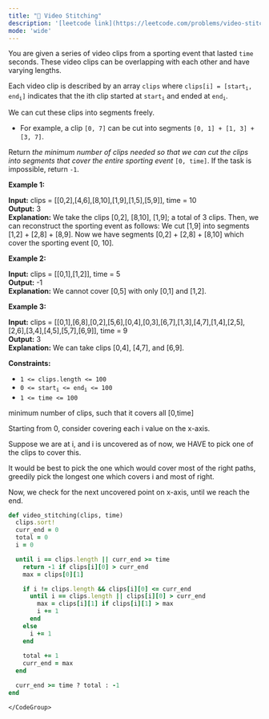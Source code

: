 ```yaml
---
title: "🧀 Video Stitching"
description: '[leetcode link](https://leetcode.com/problems/video-stitching/description/)'
mode: 'wide'
---
```

<Tabs>
  <Tab title="Question" icon="circle-question" iconType="regular">
    <Card>
      <p>You are given a series of video clips from a sporting event that lasted <code>time</code> seconds. These video clips can be overlapping with each other and have varying lengths.</p>  <p>Each video clip is described by an array <code>clips</code> where <code>clips[i] = [start<sub>i</sub>, end<sub>i</sub>]</code> indicates that the ith clip started at <code>start<sub>i</sub></code> and ended at <code>end<sub>i</sub></code>.</p>  <p>We can cut these clips into segments freely.</p>  <ul>  <li>For example, a clip <code>[0, 7]</code> can be cut into segments <code>[0, 1] + [1, 3] + [3, 7]</code>.</li> </ul>  <p>Return <em>the minimum number of clips needed so that we can cut the clips into segments that cover the entire sporting event</em> <code>[0, time]</code>. If the task is impossible, return <code>-1</code>.</p>   <p><strong class="example">Example 1:</strong></p>   <strong>Input:</strong> clips = [[0,2],[4,6],[8,10],[1,9],[1,5],[5,9]], time = 10 <br/> <strong>Output:</strong> 3 <br/> <strong>Explanation:</strong> We take the clips [0,2], [8,10], [1,9]; a total of 3 clips. Then, we can reconstruct the sporting event as follows: We cut [1,9] into segments [1,2] + [2,8] + [8,9]. Now we have segments [0,2] + [2,8] + [8,10] which cover the sporting event [0, 10].   <p><strong class="example">Example 2:</strong></p>   <strong>Input:</strong> clips = [[0,1],[1,2]], time = 5 <br/> <strong>Output:</strong> -1 <br/> <strong>Explanation:</strong> We cannot cover [0,5] with only [0,1] and [1,2].   <p><strong class="example">Example 3:</strong></p>   <strong>Input:</strong> clips = [[0,1],[6,8],[0,2],[5,6],[0,4],[0,3],[6,7],[1,3],[4,7],[1,4],[2,5],[2,6],[3,4],[4,5],[5,7],[6,9]], time = 9 <br/> <strong>Output:</strong> 3 <br/> <strong>Explanation:</strong> We can take clips [0,4], [4,7], and [6,9].    <p><strong>Constraints:</strong></p>  <ul>  <li><code>1 &lt;= clips.length &lt;= 100</code></li>  <li><code>0 &lt;= start<sub>i</sub> &lt;= end<sub>i</sub> &lt;= 100</code></li>  <li><code>1 &lt;= time &lt;= 100</code></li> </ul> 
    </Card>
  </Tab>
  <Tab title="Solution" icon="lightbulb" iconType="regular" >
    <Card>
      minimum number of clips, such that it covers all [0,time]

Starting from 0, consider covering each i value on the x-axis. 

Suppose we are at i, and i is uncovered as of now, we HAVE to pick one of the clips to cover this.

It would be best to pick the one which would cover most of the right paths, greedily pick the longest one which covers i and most of right.

Now, we check for the next uncovered point on x-axis, until we reach the end.
</Card>
  <Expandable title="code">
    <CodeGroup dropdown>
```ruby title="Video Stitching" lines
def video_stitching(clips, time)
  clips.sort!
  curr_end = 0
  total = 0
  i = 0

  until i == clips.length || curr_end >= time
    return -1 if clips[i][0] > curr_end
    max = clips[0][1]

    if i != clips.length && clips[i][0] <= curr_end
      until i == clips.length || clips[i][0] > curr_end
        max = clips[i][1] if clips[i][1] > max
        i += 1
      end
    else
      i += 1
    end
    
    total += 1
    curr_end = max
  end

  curr_end >= time ? total : -1
end
```
    </CodeGroup>
  </Expandable>
  </Tab>
</Tabs>